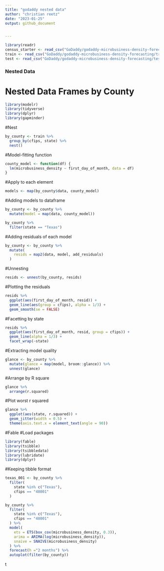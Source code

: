 ```yaml
---
title: "godaddy nested data"
author: "christian reetz"
date: "2023-01-25"
output: github_document


---
```


```r
library(readr)
census_starter <- read_csv("GoDaddy/godaddy-microbusiness-density-forecasting/census_starter.csv")
train <- read_csv("GoDaddy/godaddy-microbusiness-density-forecasting/train.csv")
test <- read_csv("GoDaddy/godaddy-microbusiness-density-forecasting/test.csv")
```

### Nested Data

# Nested Data Frames by County

```r
library(modelr)
library(tidyverse)
library(dplyr)
library(gapminder)
```

#Nest

```r
by_county <- train %>%
  group_by(cfips, state) %>%
  nest()
```

#Model-fitting function

```r
county_model <- function(df) {
  lm(microbusiness_density ~ first_day_of_month, data = df)
}
```

#Apply to each element

```r
models <- map(by_county$data, county_model)
```

#Adding models to dataframe

```r
by_county <- by_county %>%
  mutate(model = map(data, county_model))
```

```r
by_county %>% 
  filter(state == "Texas")
```

#Adding residuals of each model

```r
by_county <- by_county %>%
  mutate(
    resids = map2(data, model, add_residuals)
  )
```

#Unnesting

```r
resids <- unnest(by_county, resids)
```

#Plotting the residuals

```r
resids %>%
  ggplot(aes(first_day_of_month, resid)) +
  geom_line(aes(group = cfips), alpha = 1/3) +
  geom_smooth(se = FALSE)

```

#Facetting by state

```r
resids %>% 
  ggplot(aes(first_day_of_month, resid, group = cfips)) +
  geom_line(alpha = 1/3) +
  facet_wrap(~state)
```

#Extracting model quality

```r
glance <- by_county %>% 
  mutate(glance = map(model, broom::glance)) %>%
  unnest(glance)
```

#Arrange by R square

```r
glance %>% 
  arrange(r.squared)
```

#Plot worst r squared

```r
glance %>% 
  ggplot(aes(state, r.squared)) +
  geom_jitter(width = 0.5) +
  theme(axis.text.x = element_text(angle = 90))
```

#Fable #Load packages

```r
library(fable)
library(tsibble)
library(tsibbledata)
library(lubridate)
library(dplyr)
```

#Keeping tibble format

```r
texas_001 <- by_county %>%
  filter(
    state %in% c("Texas"),
    cfips == "48001"
  )
```

```r
by_county %>%
  filter(
    state %in% c("Texas"),
    cfips == "48001"
  ) %>%
  model(
    ets = ETS(box_cox(microbusiness_density, 0.3)),
    arima = ARIMA(log(microbusiness_density)),
    snaive = SNAIVE(microbusiness_density)
  ) %>%
  forecast(h ="2 months") %>%
  autoplot(filter(by_county))
```

t
